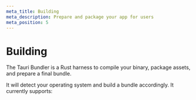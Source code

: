 ```yaml
---
meta_title: Building
meta_description: Prepare and package your app for users
meta_position: 5
---
```



# Building

The Tauri Bundler is a Rust harness to compile your binary, package assets, and prepare a final bundle.

It will detect your operating system and build a bundle accordingly. It currently supports:

<Toc collection="docs" path="core/1/building" />

